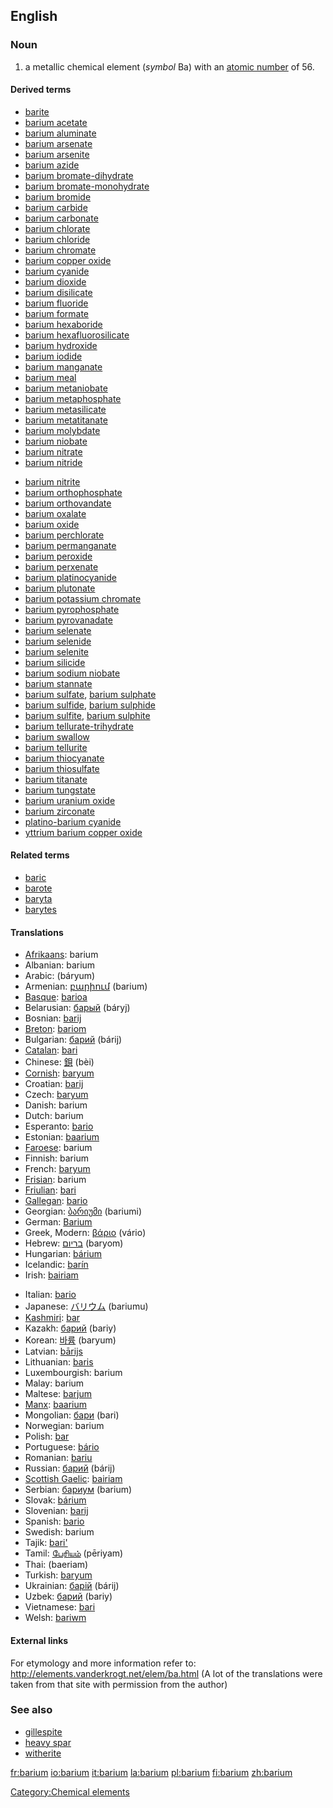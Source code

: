 {{see|Barium}}
==English==
{{elements|Ba|caesium|Cs|lanthanum|La}}

=== Noun ===
{{en-noun-unc}}
{{wikipedia}}

# a metallic chemical element (''symbol'' Ba) with an [[atomic number]] of 56.

====Derived terms====
{{top2}}
*[[barite]]
*[[barium acetate]]
*[[barium aluminate]]
*[[barium arsenate]]
*[[barium arsenite]]
*[[barium azide]]
*[[barium bromate-dihydrate]]
*[[barium bromate-monohydrate]]
*[[barium bromide]]
*[[barium carbide]]
*[[barium carbonate]]
*[[barium chlorate]]
*[[barium chloride]]
*[[barium chromate]]
*[[barium copper oxide]]
*[[barium cyanide]]
*[[barium dioxide]]
*[[barium disilicate]]
*[[barium fluoride]]
*[[barium formate]]
*[[barium hexaboride]]
*[[barium hexafluorosilicate]]
*[[barium hydroxide]]
*[[barium iodide]]
*[[barium manganate]]
*[[barium meal]]
*[[barium metaniobate]]
*[[barium metaphosphate]]
*[[barium metasilicate]]
*[[barium metatitanate]]
*[[barium molybdate]]
*[[barium niobate]]
*[[barium nitrate]]
*[[barium nitride]]
{{mid2}}
*[[barium nitrite]]
*[[barium orthophosphate]]
*[[barium orthovandate]]
*[[barium oxalate]]
*[[barium oxide]]
*[[barium perchlorate]]
*[[barium permanganate]]
*[[barium peroxide]]
*[[barium perxenate]]
*[[barium platinocyanide]]
*[[barium plutonate]]
*[[barium potassium chromate]]
*[[barium pyrophosphate]]
*[[barium pyrovanadate]]
*[[barium selenate]]
*[[barium selenide]]
*[[barium selenite]]
*[[barium silicide]]
*[[barium sodium niobate]]
*[[barium stannate]]
*[[barium sulfate]], [[barium sulphate]]
*[[barium sulfide]], [[barium sulphide]]
*[[barium sulfite]], [[barium sulphite]]
*[[barium tellurate-trihydrate]]
*[[barium swallow]]
*[[barium tellurite]]
*[[barium thiocyanate]]
*[[barium thiosulfate]]
*[[barium titanate]]
*[[barium tungstate]]
*[[barium uranium oxide]]
*[[barium zirconate]]
*[[platino-barium cyanide]]
*[[yttrium barium copper oxide]]
{{bottom}}

====Related terms====
*[[baric]]
*[[barote]]
*[[baryta]]
*[[barytes]]

==== Translations ====
{{top}}
*[[Afrikaans]]: barium
*Albanian: barium
*Arabic: {{ARchar|[[باريوم]]}} (báryum) {{m}}
*Armenian: [[բարիում]] (barium)
*[[Basque]]: [[barioa]]
*Belarusian: [[барый]] (báryj) {{m}}
*Bosnian: [[barij]]
*[[Breton]]: [[bariom]]
*Bulgarian: [[барий]] (bárij) {{m}}
*[[Catalan]]: [[bari]]
*Chinese: [[鋇]] (bèi)
*[[Cornish]]: [[baryum]]
*Croatian: [[barij]]
*Czech: [[baryum]]
*Danish: barium
*Dutch: barium {{n}}
*Esperanto: [[bario]]
*Estonian: [[baarium]]
*[[Faroese]]: barium
*Finnish: barium
*French: [[baryum]] {{m}}
*[[Frisian]]: barium
*[[Friulian]]: [[bari]]
*[[Gallegan]]: [[bario]]
*Georgian: [[ბარიუმი]] (bariumi)
*German: [[Barium]] {{n}}
*Greek, Modern: [[βάριο]] (vário) {{n}}
*Hebrew: [[בריום]] (baryom)
*Hungarian: [[bárium]]
*Icelandic: [[barín]]
*Irish: [[bairiam]]
{{mid}}
*Italian: [[bario]] {{m}}
*Japanese: [[バリウム]] (bariumu)
*[[Kashmiri]]: [[bar]]
*Kazakh: [[барий]] (bariy)
*Korean: [[바륨]] (baryum)
*Latvian: [[bārijs]]
*Lithuanian: [[baris]]
*Luxembourgish: barium
*Malay: barium
*Maltese: [[barjum]]
*[[Manx]]: [[baarium]]
*Mongolian: [[бари]] (bari)
*Norwegian: barium
*Polish: [[bar]] {{m}}
*Portuguese: [[bário]]
*Romanian: [[bariu]] {{n}}
*Russian: [[барий]] (bárij) {{m}}
*[[Scottish Gaelic]]: [[bairiam]]
*Serbian: [[бариум]] (barium) {{m}}
*Slovak: [[bárium]]
*Slovenian: [[barij]]
*Spanish: [[bario]] {{m}}
*Swedish: barium
*Tajik: [[bari']]
*Tamil: [[பேரியம்]] (pēriyam)
*Thai: {{THchar|[[แบเรียม]]}} (baeriam)
*Turkish: [[baryum]]
*Ukrainian: [[барiй]] (bárij) {{m}}
*Uzbek: [[барий]] (bariy)
*Vietnamese: [[bari]]
*Welsh: [[bariwm]]
{{bottom}}

====External links====
For etymology and more information refer to:
http://elements.vanderkrogt.net/elem/ba.html
(A lot of the translations were taken from that site with permission from the author)

===See also===
*[[gillespite]]
*[[heavy spar]]
*[[witherite]]

[[Category:Chemical elements]]

[[fr:barium]]
[[io:barium]]
[[it:barium]]
[[la:barium]]
[[pl:barium]]
[[fi:barium]]
[[zh:barium]]